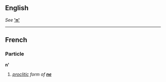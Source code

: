 ==English==
''See'' '''[['n']]'''

----
==French==
===Particle===
'''n' '''

#''[[proclitic]] form of '''[[ne#French|ne]]'''''